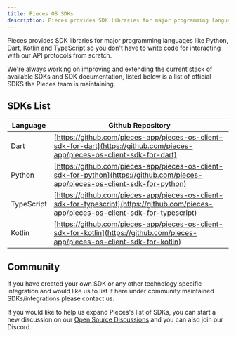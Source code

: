 ```yaml
---
title: Pieces OS SDKs
description: Pieces provides SDK libraries for major programming languages like Python, Dart, Kotlin and TypeScript so you don't have to write code for interacting with our API protocols from scratch.
---
```


Pieces provides SDK libraries for major programming languages like Python, Dart, Kotlin and TypeScript so you don't have to write code for interacting with our API protocols from scratch.

We're always working on improving and extending the current stack of available SDKs and SDK documentation, listed below is a list of official SDKS the Pieces team is maintaining.

## SDKs List

| Language   | Github Repository                                                                                                                      |
|------------|----------------------------------------------------------------------------------------------------------------------------------------|
| Dart       | [https://github.com/pieces-app/pieces-os-client-sdk-for-dart](https://github.com/pieces-app/pieces-os-client-sdk-for-dart)             |
| Python     | [https://github.com/pieces-app/pieces-os-client-sdk-for-python](https://github.com/pieces-app/pieces-os-client-sdk-for-python)         |
| TypeScript | [https://github.com/pieces-app/pieces-os-client-sdk-for-typescript](https://github.com/pieces-app/pieces-os-client-sdk-for-typescript) |
| Kotlin     | [https://github.com/pieces-app/pieces-os-client-sdk-for-kotlin](https://github.com/pieces-app/pieces-os-client-sdk-for-kotlin)         |


## Community

If you have created your own SDK or any other technology specific integration and would like us to list it here under community maintained SDKs/integrations please contact us.

If you would like to help us expand Pieces's list of SDKs, you can start a new discussion on our [Open Source Discussions](https://github.com/pieces-app/opensource/discussions) and you can also join our Discord.
